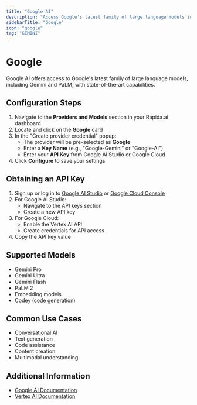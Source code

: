 ```yaml
---
title: "Google AI"
description: "Access Google's latest family of large language models including Gemini and PaLM"
sidebarTitle: "Google"
icon: "google"
tag: "GEMINI"
---
```


# Google

Google AI offers access to Google's latest family of large language models, including Gemini and PaLM, with state-of-the-art capabilities.

## Configuration Steps

1. Navigate to the **Providers and Models** section in your Rapida.ai dashboard
2. Locate and click on the **Google** card
3. In the "Create provider credential" popup:
   - The provider will be pre-selected as **Google**
   - Enter a **Key Name** (e.g., "Google-Gemini" or "Google-AI")
   - Enter your **API Key** from Google AI Studio or Google Cloud
4. Click **Configure** to save your settings

## Obtaining an API Key

1. Sign up or log in to [Google AI Studio](https://makersuite.google.com/) or [Google Cloud Console](https://console.cloud.google.com/)
2. For Google AI Studio:
   - Navigate to the API keys section
   - Create a new API key
3. For Google Cloud:
   - Enable the Vertex AI API
   - Create credentials for API access
4. Copy the API key value

## Supported Models

- Gemini Pro
- Gemini Ultra
- Gemini Flash
- PaLM 2
- Embedding models
- Codey (code generation)

## Common Use Cases

- Conversational AI
- Text generation
- Code assistance
- Content creation
- Multimodal understanding

## Additional Information

- [Google AI Documentation](https://ai.google.dev/docs)
- [Vertex AI Documentation](https://cloud.google.com/vertex-ai/docs)
